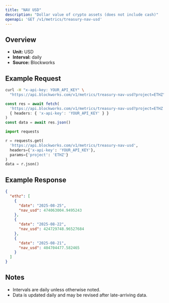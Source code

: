 ```yaml
---
title: "NAV USD"
description: "Dollar value of crypto assets (does not include cash)"
openapi: 'GET /v1/metrics/treasury-nav-usd'
---
```


## Overview

- **Unit:** USD
- **Interval:** daily
- **Source:** Blockworks

## Example Request

<CodeGroup>

```bash cURL
curl -H "x-api-key: YOUR_API_KEY" \
  "https://api.blockworks.com/v1/metrics/treasury-nav-usd?project=ETHZ"
```

```typescript TypeScript
const res = await fetch(
  'https://api.blockworks.com/v1/metrics/treasury-nav-usd?project=ETHZ',
  { headers: { 'x-api-key': 'YOUR_API_KEY' } }
)
const data = await res.json()
```

```python Python
import requests

r = requests.get(
  'https://api.blockworks.com/v1/metrics/treasury-nav-usd',
  headers={'x-api-key': 'YOUR_API_KEY'},
  params={'project': 'ETHZ'}
)
data = r.json()
```

</CodeGroup>

## Example Response

```json
{
  "ethz": [
    {
      "date": "2025-08-25",
      "nav_usd": 474063004.9495243
    },
    {
      "date": "2025-08-22",
      "nav_usd": 424729748.96527684
    },
    {
      "date": "2025-08-21",
      "nav_usd": 404704477.582465
    }
  ]
}
```

## Notes
- Intervals are daily unless otherwise noted.
- Data is updated daily and may be revised after late-arriving data.
